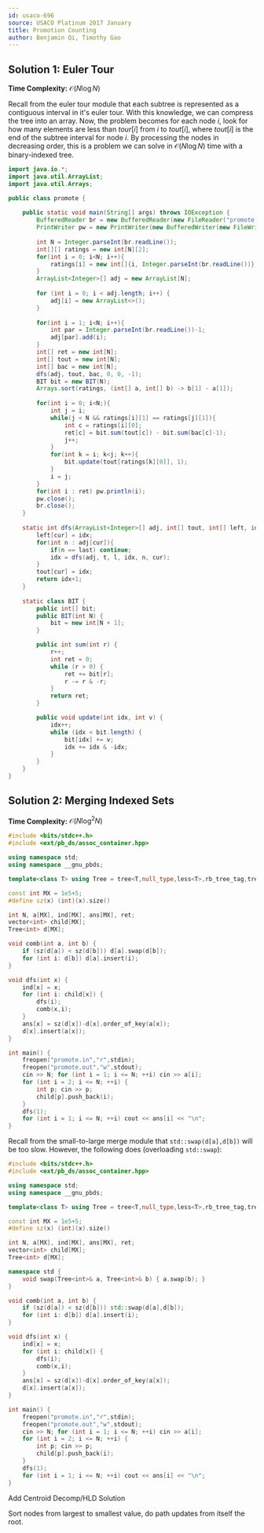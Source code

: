 ```yaml
---
id: usaco-696
source: USACO Platinum 2017 January
title: Promotion Counting
author: Benjamin Qi, Timothy Gao
---
```


## Solution 1: Euler Tour
**Time Complexity:** $\mathcal{O}(N\log N)$

Recall from the euler tour module that each subtree is represented as a contiguous interval in it's euler tour. With this knowledge, we can compress the tree into an array. Now, the problem becomes for each node $i$, look for how many elements are less than $tour[i]$ from $i$ to $tout[i]$, where $tout[i]$ is the end of the subtree interval for node $i$. By processing the nodes in decreasing order, this is a problem we can solve in $\mathcal{O}(N\log N)$ time with a binary-indexed tree.

```java
import java.io.*;
import java.util.ArrayList;
import java.util.Arrays;

public class promote {
    
    public static void main(String[] args) throws IOException {
        BufferedReader br = new BufferedReader(new FileReader("promote.in"));
        PrintWriter pw = new PrintWriter(new BufferedWriter(new FileWriter("promote.out")));
     
        int N = Integer.parseInt(br.readLine());
        int[][] ratings = new int[N][2];
        for(int i = 0; i<N; i++){
            ratings[i] = new int[]{i, Integer.parseInt(br.readLine())};
        }
        ArrayList<Integer>[] adj = new ArrayList[N];
        
        for (int i = 0; i < adj.length; i++) {
            adj[i] = new ArrayList<>();
        }
        
        for(int i = 1; i<N; i++){
            int par = Integer.parseInt(br.readLine())-1;
            adj[par].add(i);
        }
        int[] ret = new int[N];
        int[] tout = new int[N];
        int[] bac = new int[N];
        dfs(adj, tout, bac, 0, 0, -1);
        BIT bit = new BIT(N);
        Arrays.sort(ratings, (int[] a, int[] b) -> b[1] - a[1]);
        
        for(int i = 0; i<N;){
            int j = i;
            while(j < N && ratings[i][1] == ratings[j][1]){
                int c = ratings[i][0];
                ret[c] = bit.sum(tout[c]) - bit.sum(bac[c]-1);
                j++;
            }
            for(int k = i; k<j; k++){
                bit.update(tout[ratings[k][0]], 1);
            }
            i = j;
        }
        for(int i : ret) pw.println(i);
        pw.close();
        br.close();
    }
    
    static int dfs(ArrayList<Integer>[] adj, int[] tout, int[] left, int idx, int cur, int last){
        left[cur] = idx;
        for(int n : adj[cur]){
            if(n == last) continue;
            idx = dfs(adj, t, l, idx, n, cur);
        }
        tout[cur] = idx;
        return idx+1;
    }
    
    static class BIT {
        public int[] bit;
        public BIT(int N) {
            bit = new int[N + 1];
        }

        public int sum(int r) {
            r++;
            int ret = 0;
            while (r > 0) {
                ret += bit[r];
                r -= r & -r;
            }
            return ret;
        }

        public void update(int idx, int v) {
            idx++;
            while (idx < bit.length) {
                bit[idx] += v;
                idx += idx & -idx;
            }
        }
    }
}
```

## Solution 2: Merging Indexed Sets

**Time Complexity:** $\mathcal{O}(N\log ^2N)$

```cpp
#include <bits/stdc++.h>
#include <ext/pb_ds/assoc_container.hpp>

using namespace std;
using namespace __gnu_pbds;

template<class T> using Tree = tree<T,null_type,less<T>,rb_tree_tag,tree_order_statistics_node_update>;

const int MX = 1e5+5;
#define sz(x) (int)(x).size()

int N, a[MX], ind[MX], ans[MX], ret;
vector<int> child[MX];
Tree<int> d[MX];

void comb(int a, int b) {
	if (sz(d[a]) < sz(d[b])) d[a].swap(d[b]);
	for (int i: d[b]) d[a].insert(i);
}

void dfs(int x) {
	ind[x] = x;
	for (int i: child[x]) {
		dfs(i);
		comb(x,i);
	}
	ans[x] = sz(d[x])-d[x].order_of_key(a[x]);
	d[x].insert(a[x]);
}

int main() {
	freopen("promote.in","r",stdin);
	freopen("promote.out","w",stdout);
	cin >> N; for (int i = 1; i <= N; ++i) cin >> a[i];
	for (int i = 2; i <= N; ++i) {
		int p; cin >> p;
		child[p].push_back(i);
	}
	dfs(1);
	for (int i = 1; i <= N; ++i) cout << ans[i] << "\n";
}
```

Recall from the small-to-large merge module that `std::swap(d[a],d[b])` will be too slow. However,
the following does (overloading `std::swap`):

```cpp
#include <bits/stdc++.h>
#include <ext/pb_ds/assoc_container.hpp>

using namespace std;
using namespace __gnu_pbds;

template<class T> using Tree = tree<T,null_type,less<T>,rb_tree_tag,tree_order_statistics_node_update>;

const int MX = 1e5+5;
#define sz(x) (int)(x).size()

int N, a[MX], ind[MX], ans[MX], ret;
vector<int> child[MX];
Tree<int> d[MX];

namespace std {
	void swap(Tree<int>& a, Tree<int>& b) { a.swap(b); }
}

void comb(int a, int b) {
	if (sz(d[a]) < sz(d[b])) std::swap(d[a],d[b]);
	for (int i: d[b]) d[a].insert(i);
}

void dfs(int x) {
	ind[x] = x;
	for (int i: child[x]) {
		dfs(i);
		comb(x,i);
	}
	ans[x] = sz(d[x])-d[x].order_of_key(a[x]);
	d[x].insert(a[x]);
}

int main() {
	freopen("promote.in","r",stdin);
	freopen("promote.out","w",stdout);
	cin >> N; for (int i = 1; i <= N; ++i) cin >> a[i];
	for (int i = 2; i <= N; ++i) {
		int p; cin >> p;
		child[p].push_back(i);
	}
	dfs(1);
	for (int i = 1; i <= N; ++i) cout << ans[i] << "\n";
}
```
<IncompleteSection>

Add Centroid Decomp/HLD Solution

Sort nodes from largest to smallest value, do path updates from itself the root.

</IncompleteSection>